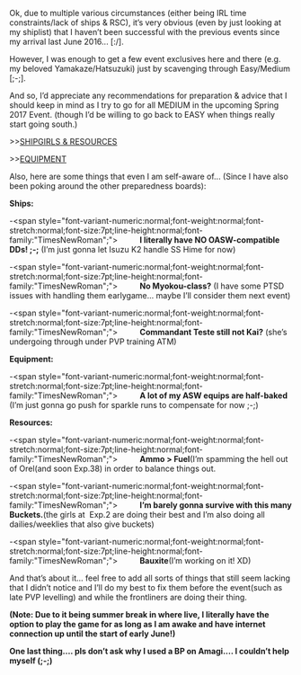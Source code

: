<p class="MsoNormal">Ok, due to multiple various circumstances (either being IRL time constraints/lack of ships & RSC), it’s very obvious (even by just looking at my shiplist) that I haven’t been successful with the previous events since my arrival last June 2016... [:/].</p>

<p class="MsoNormal">However, I was enough to get a few event exclusives here and there (e.g. my beloved Yamakaze/Hatsuzuki) just by scavenging through Easy/Medium [;-;].</p>

<p class="MsoNormal">And so, I’d appreciate any recommendations for preparation & advice that I should keep in mind as I try to go for all MEDIUM in the upcoming Spring 2017 Event. (though I’d be willing to go back to EASY when things really start going south.)</p>

<p class="MsoNormal">>>[http://i.imgur.com/tY7G2lH.jpg SHIPGIRLS & RESOURCES]</p>

<p class="MsoNormal">>>[http://i.imgur.com/ZR4HZIp.jpg EQUIPMENT]</p>

<p class="MsoNormal">Also, here are some things that even I am self-aware of... (Since I have also been poking around the other preparedness boards):</p>

<p class="MsoNormal">'''Ships:'''</p>

<p class="MsoListParagraphCxSpFirst" style="margin-left:.75in;mso-add-space:auto; text-indent:-.25in;mso-list:l0level1lfo1">-<span style="font-variant-numeric:normal;font-weight:normal;font-stretch:normal;font-size:7pt;line-height:normal;font-family:"TimesNewRoman";">          </span>'''I literally have NO OASW-compatible DDs! ;-;''' (I’m just gonna let Isuzu K2 handle SS Hime for now)</p>

<p class="MsoListParagraphCxSpMiddle" style="margin-left:.75in;mso-add-space: auto;text-indent:-.25in;mso-list:l0level1lfo1">-<span style="font-variant-numeric:normal;font-weight:normal;font-stretch:normal;font-size:7pt;line-height:normal;font-family:"TimesNewRoman";">          </span>'''No Myokou-class?''' (I have some PTSD issues with handling them earlygame... maybe I’ll consider them next event)</p>

<p class="MsoListParagraphCxSpLast" style="margin-left:.75in;mso-add-space:auto; text-indent:-.25in;mso-list:l0level1lfo1">-<span style="font-variant-numeric:normal;font-weight:normal;font-stretch:normal;font-size:7pt;line-height:normal;font-family:"TimesNewRoman";">          </span>'''Commandant Teste still not Kai?''' (she’s undergoing through under PVP training ATM)</p>

<p class="MsoNormal">'''Equipment:'''</p>

<p class="MsoListParagraph" style="margin-left:.75in;mso-add-space:auto; text-indent:-.25in;mso-list:l0level1lfo1">-<span style="font-variant-numeric:normal;font-weight:normal;font-stretch:normal;font-size:7pt;line-height:normal;font-family:"TimesNewRoman";">          </span>'''A lot of my ASW equips are half-baked''' (I’m just gonna go push for sparkle runs to compensate for now ;-;)</p>

<p class="MsoNormal">'''Resources:'''</p>

<p class="MsoListParagraphCxSpFirst" style="margin-left:.75in;mso-add-space:auto; text-indent:-.25in;mso-list:l0level1lfo1">-<span style="font-variant-numeric:normal;font-weight:normal;font-stretch:normal;font-size:7pt;line-height:normal;font-family:"TimesNewRoman";">          </span>'''Ammo > Fuel '''(I’m spamming the hell out of Orel(and soon Exp.38) in order to balance things out.</p>

<p class="MsoListParagraphCxSpMiddle" style="margin-left:.75in;mso-add-space: auto;text-indent:-.25in;mso-list:l0level1lfo1">-<span style="font-variant-numeric:normal;font-weight:normal;font-stretch:normal;font-size:7pt;line-height:normal;font-family:"TimesNewRoman";">          </span>'''I’m barely gonna survive with this many Buckets. '''(the girls at  Exp.2 are doing their best and I’m also doing all dailies/weeklies that also give buckets)</p>

<p class="MsoListParagraphCxSpLast" style="margin-left:.75in;mso-add-space:auto; text-indent:-.25in;mso-list:l0level1lfo1">-<span style="font-variant-numeric:normal;font-weight:normal;font-stretch:normal;font-size:7pt;line-height:normal;font-family:"TimesNewRoman";">          </span>'''Bauxite '''(I’m working on it! XD)</p>

<p class="MsoListParagraphCxSpLast" style="margin-left:.75in;mso-add-space:auto; text-indent:-.25in;mso-list:l0level1lfo1"></p>

<p class="MsoNormal">And that’s about it... feel free to add all sorts of things that still seem lacking that I didn’t notice and I’ll do my best to fix them before the event(such as late PVP levelling) and while the frontliners are doing their thing.</p>

<p class="MsoNormal">'''(Note: Due to it being summer break in where live, I literally have the option to play the game for as long as I am awake and have internet connection up until the start of early June!)'''</p>


<p class="MsoNormal">'''One last thing.... pls don’t ask why I used a BP on Amagi.... I couldn’t help myself (;-;)'''</p><ac_metadata title="Should I go for Medium CLEAR/FARM? - Spring 2017"> </ac_metadata>